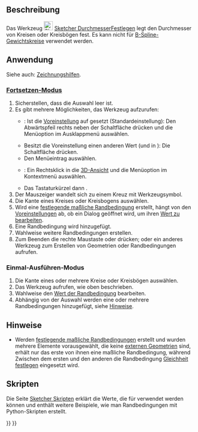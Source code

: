 <languages/>

{{Docnav/de
|[[Sketcher_ConstrainRadius/de|RadiusFestlegen]]
|[[Sketcher_ConstrainAngle/de|WinkelFestlegen]]
|[[Sketcher_Workbench/de|Sketcher]]
|IconL=Sketcher_ConstrainRadius.svg
|IconR=Sketcher_ConstrainAngle.svg
|IconC=Workbench_Sketcher.svg
}}

{{GuiCommand/de
|Name=Sketcher ConstrainDiameter
|Name/de=Sketcher DurchmesserFestlegen
|MenuLocation=Skizze → Sketcher-Randbedingung → Durchmesser festlegen
|Workbenches=[[Sketcher_Workbench/de|Sketcher]]
|Shortcut={{KEY|K}} {{KEY|O}}
|Version=0.18
|SeeAlso=[[Sketcher_ConstrainRadiam/de|Sketcher RadiamFestlegen]], [[Sketcher_ConstrainRadius/de|Sketcher RadiusFestlegen]]
}}

<span id="Description"></span>
==Beschreibung==

Das Werkzeug [[Image:Sketcher_ConstrainDiameter.svg|24px]] [[Sketcher_ConstrainDiameter/de|Sketcher DurchmesserFestlegen]] legt den Durchmesser von Kreisen oder Kreisbögen fest. Es kann nicht für [[Sketcher_CreateBSpline/de#Hinweise|B-Spline-Gewichtskreise]] verwendet werden.

<span id="Usage"></span>
==Anwendung==

Siehe auch: [[Sketcher_Workbench/de#Zeichnungshilfen|Zeichnungshilfen]].

<span id="Continue_mode"></span>
===[[Sketcher_Workbench/de#Fortsetzen-Modi|Fortsetzen-Modus]]===

# Sicherstellen, dass die Auswahl leer ist.
# Es gibt mehrere Möglichkeiten, das Werkzeug aufzurufen:
#* {{Version/de|1.0}}: Ist die [[Sketcher_Preferences/de#Allgemein|Voreinstellung]] {{MenuCommand|Werkzeuge für Maßeinträge}} auf {{Value|Einzelnes Werkzeug}} gesetzt (Standardeinstellung): Den Abwärtspfeil rechts neben der Schaltfläche {{Button|[[Image:Sketcher_Dimension.svg||x16px]][[Image:Toolbar_flyout_arrow.svg|x16px]]}} drücken und die Menüoption {{MenuCommand|[[Image:Sketcher_ConstrainDiameter.svg|16px]] Durchmesser festlegen}} im Ausklappmenü auswählen.
#* Besitzt die Voreinstellung einen anderen Wert (und in {{VersionMinus/de|0.21}}): Die Schaltfläche {{Button|[[Image:Sketcher_ConstrainDiameter.svg|16px]] [[Sketcher_ConstrainDiameter/de|Durchmesser festlegen]]}} drücken.
#* Den Menüeintrag {{MenuCommand|Skizze → Sketcher-Randbedingungen → [[Image:Sketcher_ConstrainDiameter.svg|16px]] Durchmesser festlegen}} auswählen.
#* {{Version/de|1.0}}: Ein Rechtsklick in die [[3D_view/de|3D-Ansicht]] und die Menüoption {{MenuCommand|Abmessung → [[Image:Sketcher_ConstrainDiameter.svg|16px]] Durchmesser festlegen}} im Kontextmenü auswählen.
#* Das Tastaturkürzel {{KEY|K}} dann {{KEY|O}}.
# Der Mauszeiger wandelt sich zu einem Kreuz mit Werkzeugsymbol.
# Die Kante eines Kreises oder Kreisbogens auswählen.
# Wird eine [[Sketcher_ToggleDrivingConstraint/de|festlegende maßliche Randbedingung]] erstellt, hängt von den [[Sketcher_Preferences/de#Anzeige|Voreinstellungen]] ab, ob ein Dialog geöffnet wird, um ihren [[Sketcher_Workbench/de#Randbedingungen_bearbeiten|Wert zu bearbeiten]].
# Eine Randbedingung wird hinzugefügt.
# Wahlweise weitere Randbedingungen erstellen.
# Zum Beenden die rechte Maustaste oder {{KEY|Esc}} drücken; oder ein anderes Werkzeug zum Erstellen von Geometrien oder Randbedingungen aufrufen.

<span id="Run-once_mode"></span>
===Einmal-Ausführen-Modus===

# Die Kante eines oder mehrere Kreise oder Kreisbögen auswählen.
# Das Werkzeug aufrufen, wie oben beschrieben.
# Wahlweise den [[Sketcher_Workbench/de#Randbedingungen_bearbeiten|Wert der Randbedingung]] bearbeiten.
# Abhängig von der Auswahl werden eine oder mehrere Randbedingungen hinzugefügt, siehe [[#Hinweise|Hinweise]].

<span id="Notes"></span>
==Hinweise==

* Werden [[Sketcher_ToggleDrivingConstraint/de|festlegende maßliche Randbedingungen]] erstellt und wurden mehrere Elemente vorausgewählt, die keine [[Sketcher_External/de|externen Geometrien]] sind, erhält nur das erste von ihnen eine maßliche Randbedingung, während Zwischen dem ersten und den anderen die Randbedingung [[Sketcher_ConstrainEqual/de|Gleichheit festlegen]] eingesetzt wird.

<span id="Scripting"></span>
== Skripten ==

{{Code|code=Sketch.addConstraint(Sketcher.Constraint('Diameter', ArcOrCircle, App.Units.Quantity('123.0 mm')))}}

Die Seite [[Sketcher_scripting|Sketcher Skripten]] erklärt die Werte, die für {{incode|ArcOrCircle}} verwendet werden können und enthält weitere Beispiele, wie man Randbedingungen mit Python-Skripten erstellt.


{{Docnav/de
|[[Sketcher_ConstrainRadius/de|RadiusFestlegen]]
|[[Sketcher_ConstrainAngle/de|WinkelFestlegen]]
|[[Sketcher_Workbench/de|Sketcher]]
|IconL=Sketcher_ConstrainRadius.svg
|IconR=Sketcher_ConstrainAngle.svg
|IconC=Workbench_Sketcher.svg
}}

{{Sketcher_Tools_navi{{#translation:}}}}
{{Userdocnavi{{#translation:}}}}